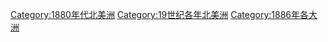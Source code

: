{{Commons category|1886 in North America}}
{{Year in continent category|1|8|8|6|北美洲|North America}}

[[Category:1880年代北美洲|Category:1880年代北美洲]]
[[Category:19世纪各年北美洲|Category:19世纪各年北美洲]]
[[Category:1886年各大洲|Category:1886年各大洲]]